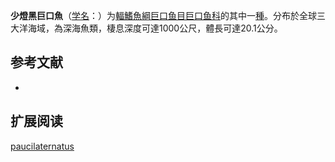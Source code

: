 {{Speciesbox
| name = 少燈黑巨口魚
| status = NE
| status_system = IUCN3.1
| image = 
| genus = Melanostomias
| species = paucilaternatus
| authority = [[Parin_&_Pokhil'skaya|Parin & Pokhil'skaya]], 1978
| synonyms = 
}}

'''少燈黑巨口魚'''（[[学名|学名]]：{{lang|la|''Melanostomias paucilaternatus''}}）为[[輻鰭魚綱|輻鰭魚綱]][[巨口鱼目|巨口鱼目]][[巨口鱼科|巨口鱼科]]的其中一[[種|種]]。分布於全球三大洋海域，為深海魚類，棲息深度可達1000公尺，體長可達20.1公分。
== 参考文献 ==
{{refbegin}}
*{{FishBase_species|genus=Melanostomias|species=paucilaternatus|year=2012|month=2}}
{{refend}}

== 扩展阅读 ==
{{refbegin}}
{{wikispecies-inline|Melanostomias paucilaternatus|少燈黑巨口魚}}
{{refend}}
{{Taxonbar|from=Q1108545}}

[[Category:黑巨口鱼属|paucilaternatus]]